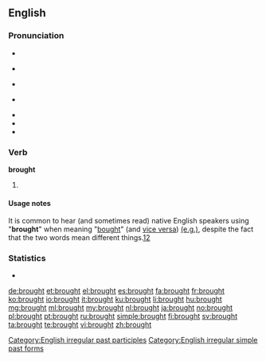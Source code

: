 ==English==

===Pronunciation===
* {{rhymes|ɔː(r)t}}
* {{a|UK}} {{IPA|/brɔːt/}} {{SAMPA|/brO:t/}}
* {{a|US}} {{IPA|/brɔt/}} {{SAMPA|/brOt/}} 
* {{a|cot-caught}} {{IPA|/brɑt/}} {{SAMPA|/brAt/}}
* {{audio|en-us-brought.ogg|Audio (US-merged)}}
* {{audio|en-uk-brought.ogg|Audio (UK)}}
* {{rhymes|ɔːt}}

===Verb===
'''brought'''

# {{past of|bring}}

====Usage notes====
It is common to hear (and sometimes read) native English speakers using "'''brought'''" when meaning "[[bought]]" (and [[vice versa]]) [http://thehoopla.com.au/relinquished/ (e.g.)], despite the fact that the two words mean different things.[http://wordconstructions.com.au/blog/2008/10/bought-or-brought/][http://www.beedictionary.com/common-errors/bought_vs_brought]

===Statistics===
* {{rank|however|enough|quite|230|brought|woman|want|home}}

[[Category:English irregular past participles]]
[[Category:English irregular simple past forms]]

[[de:brought]]
[[et:brought]]
[[el:brought]]
[[es:brought]]
[[fa:brought]]
[[fr:brought]]
[[ko:brought]]
[[io:brought]]
[[it:brought]]
[[ku:brought]]
[[li:brought]]
[[hu:brought]]
[[mg:brought]]
[[ml:brought]]
[[my:brought]]
[[nl:brought]]
[[ja:brought]]
[[no:brought]]
[[pl:brought]]
[[pt:brought]]
[[ru:brought]]
[[simple:brought]]
[[fi:brought]]
[[sv:brought]]
[[ta:brought]]
[[te:brought]]
[[vi:brought]]
[[zh:brought]]
